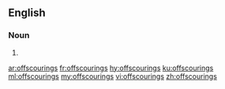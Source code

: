 ==English==

===Noun===
{{head|en|noun plural form}}

# {{plural of|offscouring|lang=en}}

[[ar:offscourings]]
[[fr:offscourings]]
[[hy:offscourings]]
[[ku:offscourings]]
[[ml:offscourings]]
[[my:offscourings]]
[[vi:offscourings]]
[[zh:offscourings]]